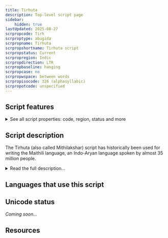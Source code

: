 ```yaml
---
title: Tirhuta
description: Top-level script page
sidebar:
    hidden: true
lastUpdated: 2025-08-27
scrpropcode: Tirh
scrproptype: abugida
scrpropname: Tirhuta
scrpropshortname: Tirhuta script
scrpropstatus: Current
scrpropregion: Indic
scrpropdirection: LTR
scrpropbaseline: hanging
scrpropcase: no
scrpropwspace: between words
scrpropisocode: 326 (alphasyllabic)
scrpropotcode: unspecified
---
```



## Script features

<details>
<summary> See all script properties: code, region, status and more</summary>
<ScriptInfo />
</details>

## Script description

The Tirhuta (also called Mithilakshar) script has historically been used for writing the Maithili language, an Indo-Aryan language spoken by almost 35 million people.

<details>
<summary>Read the full description...</summary>Maithili is spoken predominantly in the state of Bihar in India and in the Narayani and Janakpur zones of Nepal. Nowadays, the Maithili language is written almost exclusively in the Devanagari script, although Tirhuta is still sometimes used by religious pundits for writing ceremonial letters and documents, and efforts are underway to broaden the scope of its usage. These efforts were aided in 2003 when the Government of India included Maithili in the Eighth Schedule of the India Constitution as a scheduled language, thus ensuring official support for its development, and in 2011 when the script was accepted into ISO 15924.

The Tirhuta script is an abugida written from left to right. There are eighty-two characters in the script, comprising thirty-three consonant letters, fourteen independent vowel letters, fifteen dependent vowel diacritics, five non-alphabetic signs, three punctuation symbols, two sacred signs and ten digits (0-9). Many letters and conjuncts also have variant forms. The letters hang from a baseline, with diacritics written above the baseline, or below or beside the letter. It is similar to the Bengali script, but forms a number of conjuncts differently. Also, there are some visually identical signs which represent different sounds in the two scripts, which impedes mutual legibility of the two scripts.
</details>

## Languages that use this script

<WsList script='Tirh' wsMax='5' />

## Unicode status

_Coming soon..._

## Resources

<ScriptResources detailSummary='seemore' />

